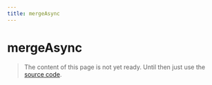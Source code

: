 ```yaml
---
title: mergeAsync
---
```


# mergeAsync

> The content of this page is not yet ready. Until then just use the [source code](https://github.com/fabian-hiller/valibot/blob/main/library/src/methods/merge/mergeAsync.ts).
